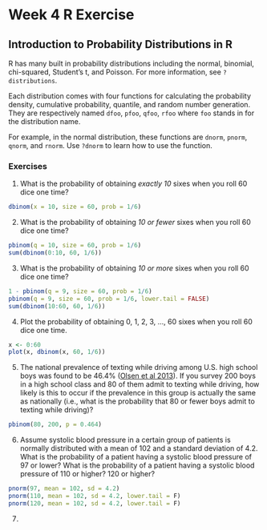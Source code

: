 Week 4 R Exercise
====

## Introduction to Probability Distributions in R

R has many built in probability distributions including the normal, binomial, chi-squared, Student's t, and Poisson. For more information, see `?distributions`.  

Each distribution comes with four functions for calculating the probability density, cumulative probability, quantile, and random number generation. They are respectively named `dfoo`, `pfoo`, `qfoo`, `rfoo` where `foo` stands in for the distribution name. 

For example, in the normal distribution, these functions are `dnorm`, `pnorm`, `qnorm`, and `rnorm`. Use `?dnorm` to learn how to use the function.

### Exercises
1.  What is the probability of obtaining *exactly 10* sixes when you roll 60 dice one time?

```r
dbinom(x = 10, size = 60, prob = 1/6)
```

2.  What is the probability of obtaining *10 or fewer* sixes when you roll 60 dice one time?

```r
pbinom(q = 10, size = 60, prob = 1/6)
sum(dbinom(0:10, 60, 1/6))
```

3.  What is the probability of obtaining *10 or more* sixes when you roll 60 dice one time?

```r
1 - pbinom(q = 9, size = 60, prob = 1/6)
pbinom(q = 9, size = 60, prob = 1/6, lower.tail = FALSE)
sum(dbinom(10:60, 60, 1/6))
```

4.  Plot the probability of obtaining 0, 1, 2, 3, ..., 60 sixes when you roll 60 dice one time.

```r
x <- 0:60
plot(x, dbinom(x, 60, 1/6))
```

5.  The national prevalence of texting while driving among U.S. high school boys was found to be 46.4% ([Olsen et al 2013][1]). If you survey 200 boys in a high school class and 80 of them admit to texting while driving, how likely is this to occur if the prevalence in this group is actually the same as nationally (i.e., what is the probability that 80 or fewer boys admit to texting while driving)?

```r
pbinom(80, 200, p = 0.464)
```

6.  Assume systolic blood pressure in a certain group of patients is normally distributed with a mean of 102 and a standard deviation of 4.2. What is the probability of a patient having a systolic blood pressure of 97 or lower? What is the probability of a patient having a systolic blood pressure of 110 or higher? 120 or higher?

```r
pnorm(97, mean = 102, sd = 4.2)
pnorm(110, mean = 102, sd = 4.2, lower.tail = F)
pnorm(120, mean = 102, sd = 4.2, lower.tail = F)
```

7. 

[1]: http://pediatrics.aappublications.org/content/131/6/e1708.full